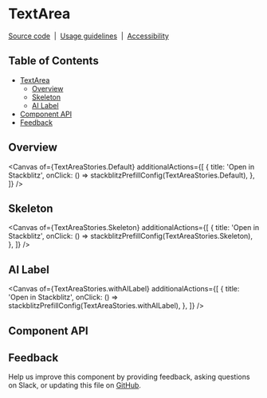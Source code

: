 
<Meta isTemplate />

# TextArea

[Source code](https://github.com/carbon-design-system/carbon/tree/main/packages/react/src/components/TextArea)
&nbsp;|&nbsp;
[Usage guidelines](https://www.carbondesignsystem.com/components/text-input/usage)
&nbsp;|&nbsp;
[Accessibility](https://www.carbondesignsystem.com/components/text-input/accessibility)

## Table of Contents

- [TextArea](#textarea)
  - [Overview](#overview)
  - [Skeleton](#skeleton)
  - [AI Label](#ai-label)
- [Component API](#component-api)
- [Feedback](#feedback)

## Overview

<Canvas
  of={TextAreaStories.Default}
  additionalActions={[
    {
      title: 'Open in Stackblitz',
      onClick: () => stackblitzPrefillConfig(TextAreaStories.Default),
    },
  ]}
/>

## Skeleton
<Canvas
  of={TextAreaStories.Skeleton}
  additionalActions={[
    {
      title: 'Open in Stackblitz',
      onClick: () => stackblitzPrefillConfig(TextAreaStories.Skeleton),
    },
  ]}
/>

## AI Label
<Canvas
  of={TextAreaStories.withAILabel}
  additionalActions={[
    {
      title: 'Open in Stackblitz',
      onClick: () => stackblitzPrefillConfig(TextAreaStories.withAILabel),
    },
  ]}
/>

## Component API

<ArgTypes />

## Feedback

Help us improve this component by providing feedback, asking questions on Slack,
or updating this file on
[GitHub](https://github.com/carbon-design-system/carbon/edit/main/packages/react/src/components/TextArea/TextArea.mdx).
